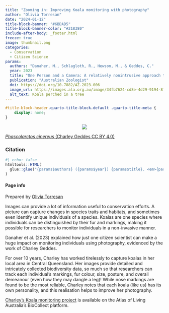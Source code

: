 ```yaml
---
title: "Zooming in: Improving Koala monitoring with photography"
author: "Olivia Torresan"
date: "2024-01-12"
title-block-banner: "#6BDAD5"
title-block-banner-color: "#218380"
include-after-body: _footer.html
freeze: true
image: thumbnail.png 
categories:
  - Conservation
  - Citizen Science
params:
  authors: "Danaher, M., Schlagloth, R., Hewson, M., & Geddes, C."
  year: 2023
  title: "One Person and a Camera: A relatively nonintrusive approach to Koala citizen science"
  publication: "Australian Zoologist"
  doi: https://doi.org/10.7882/AZ.2023.006
  image_url: https://images.ala.org.au/image/34fb7624-cd8e-4d29-9194-8fa5f2a1d64a
  alt_text: Koala perched in a tree
---
```


<!-- remove metadata section -->

```css
#title-block-header.quarto-title-block.default .quarto-title-meta {
    display: none;
}
```


<!-- Side panel -->

:::{.column-page}

:::{.paper-side-column}
<center>
:::{.col-image layout-ncol=1 style="margin-left: auto; margin-right: auto;"}
<!-- add image url -->
<img src="https://ala-images.s3.ap-southeast-2.amazonaws.com/store/a/4/6/d/34fb7624-cd8e-4d29-9194-8fa5f2a1d64a/original" class="rounded"/></img>
:::
</center>

::: figure-caption
<!-- edit caption -->
[*Phascolarctos cinereus* (Charley Geddes CC BY 4.0)](https://images.ala.org.au/image/34fb7624-cd8e-4d29-9194-8fa5f2a1d64a)
:::

### Citation
```r
#| echo: false
htmltools::HTML(
  glue::glue("{params$authors} ({params$year}) {params$title}. <em>{params$publication}</em> <a href='{params$doi}' target='_blank'>{params$doi}</a>")
)
```


#### Page info
Prepared by 
[Olivia Torresan](https://labs.ala.org.au/about/Torresan_Olivia/)
:::


<!-- Main panel description -->

::: {.paper-main-column}
Images can provide a lot of information useful to conservation efforts. A picture can capture changes in species traits and habitats, and sometimes even identify unique individuals of a species. Koalas are one species where individuals can be distinguished by their fur and markings, making it possible for researchers to monitor individuals in a non-invasive manner. 

Danaher et al. (2023) explained how just one citizen scientist can make a huge impact on monitoring individuals using photography, evidenced by the work of Charley Geddes. 

For over 10 years, Charley has worked tirelessly to capture koalas in her local area in Central Queensland. Her images provide detailed and intricately collected biodiversity data, so much so that researchers can track each individual's markings, fur colour, size, posture, and overall demeanour (even how they may dangle a leg)! While nose markings are found to be the most reliable, Charley notes that each koala (like us) has its own personality, and this realisation helps to improve her photography. 

[Charley’s Koala monitoring project](https://biocache.ala.org.au/occurrences/search?q=data_resource_uid:dr20943#tab_recordsView) is available on the Atlas of Living Australia’s BioCollect platform. 
:::
:::
